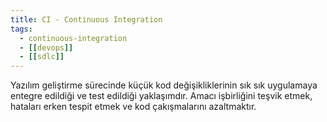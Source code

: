 ```yaml
---
title: CI - Continuous Integration
tags:
  - continuous-integration
  - [[devops]]
  - [[sdlc]]
---
```


Yazılım geliştirme sürecinde küçük kod değişikliklerinin sık sık uygulamaya entegre edildiği ve test edildiği yaklaşımdır. Amacı işbirliğini teşvik etmek, hataları erken tespit etmek ve kod çakışmalarını azaltmaktır.
